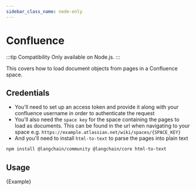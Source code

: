 ```yaml
---
sidebar_class_name: node-only
---
```


# Confluence

:::tip Compatibility
Only available on Node.js.
:::

This covers how to load document objects from pages in a Confluence space.

## Credentials

- You'll need to set up an access token and provide it along with your confluence username in order to authenticate the request
- You'll also need the `space key` for the space containing the pages to load as documents. This can be found in the url when navigating to your space e.g. `https://example.atlassian.net/wiki/spaces/{SPACE_KEY}`
- And you'll need to install `html-to-text` to parse the pages into plain text

```bash npm2yarn
npm install @langchain/community @langchain/core html-to-text
```

## Usage


<CodeBlock language="typescript">{Example}</CodeBlock>
